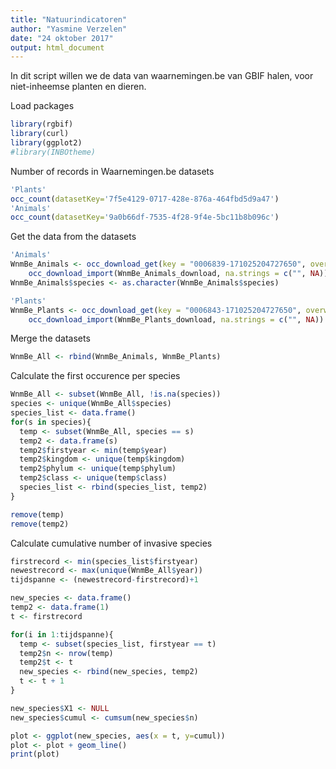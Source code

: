 ```yaml
---
title: "Natuurindicatoren"
author: "Yasmine Verzelen"
date: "24 oktober 2017"
output: html_document
---
```


In dit script willen we de data van waarnemingen.be van GBIF halen, voor niet-inheemse planten en dieren.

Load packages
```r
library(rgbif)
library(curl)
library(ggplot2)
#library(INBOtheme)
```

Number of records in Waarnemingen.be datasets
```r
'Plants'
occ_count(datasetKey='7f5e4129-0717-428e-876a-464fbd5d9a47')
'Animals'
occ_count(datasetKey='9a0b66df-7535-4f28-9f4e-5bc11b8b096c')

```
Get the data from the datasets
```r
'Animals'
WnmBe_Animals <- occ_download_get(key = "0006839-171025204727650", overwrite = TRUE) %>% 
    occ_download_import(WnmBe_Animals_download, na.strings = c("", NA))
WnmBe_Animals$species <- as.character(WnmBe_Animals$species)

'Plants'
WnmBe_Plants <- occ_download_get(key = "0006843-171025204727650", overwrite = TRUE) %>% 
    occ_download_import(WnmBe_Plants_download, na.strings = c("", NA))

```

Merge the datasets
```r
WnmBe_All <- rbind(WnmBe_Animals, WnmBe_Plants)
```
Calculate the first occurence per species
```r
WnmBe_All <- subset(WnmBe_All, !is.na(species))
species <- unique(WnmBe_All$species)
species_list <- data.frame()
for(s in species){
  temp <- subset(WnmBe_All, species == s)
  temp2 <- data.frame(s)
  temp2$firstyear <- min(temp$year)
  temp2$kingdom <- unique(temp$kingdom)
  temp2$phylum <- unique(temp$phylum)
  temp2$class <- unique(temp$class)
  species_list <- rbind(species_list, temp2)
}

remove(temp)
remove(temp2)

```

Calculate cumulative number of invasive species

```r

firstrecord <- min(species_list$firstyear)
newestrecord <- max(unique(WnmBe_All$year))
tijdspanne <- (newestrecord-firstrecord)+1

new_species <- data.frame()
temp2 <- data.frame(1)
t <- firstrecord

for(i in 1:tijdspanne){
  temp <- subset(species_list, firstyear == t)
  temp2$n <- nrow(temp)
  temp2$t <- t
  new_species <- rbind(new_species, temp2)
  t <- t + 1
}

new_species$X1 <- NULL
new_species$cumul <- cumsum(new_species$n)

plot <- ggplot(new_species, aes(x = t, y=cumul))
plot <- plot + geom_line()
print(plot)

```


